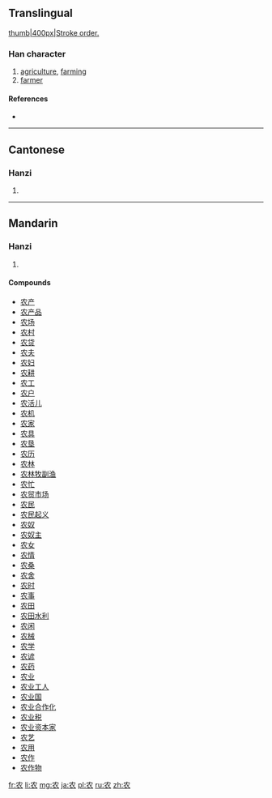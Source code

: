 {{also|農}}
==Translingual==
[[image:农-bw.png|thumb|400px|Stroke order.]]
===Han character===
{{Han char|rn=14|rad=冖|as=04|sn=6|four=|canj=中月女 (LBV)|ids=⿻[[冖]][[𧘇]]}}

# [[agriculture]], [[farming]]
# [[farmer]]

====References====
* {{Han ref|kx=0130.191|hdz=10303.110|uh=519C|ud=20892}}

----

==Cantonese==

===Hanzi===
{{yue-hanzi|jyut=|y=nung4|tra=農}}

# {{defn|lang=yue|sort=冖04}}

----

==Mandarin==

===Hanzi===
{{cmn-hanzi|tra=農|pin=[[nóng]] ([[nong2]])|wg=nung<sup>2</sup>}}

# {{defn|lang=cmn|sort=冖04}}

====Compounds====
* [[农产]]
* [[农产品]]
* [[农场]]
* [[农村]]
* [[农贷]]
* [[农夫]]
* [[农妇]]
* [[农耕]]
* [[农工]]
* [[农户]]
* [[农活儿]]
* [[农机]]
* [[农家]]
* [[农具]]
* [[农垦]]
* [[农历]]
* [[农林]]
* [[农林牧副渔]]
* [[农忙]]
* [[农贸市场]]
* [[农民]]
* [[农民起义]]
* [[农奴]]
* [[农奴主]]
* [[农女]]
* [[农情]]
* [[农桑]]
* [[农舍]]
* [[农时]]
* [[农事]]
* [[农田]]
* [[农田水利]]
* [[农闲]]
* [[农械]]
* [[农学]]
* [[农谚]]
* [[农药]]
* [[农业]]
* [[农业工人]]
* [[农业国]]
* [[农业合作化]]
* [[农业税]]
* [[农业资本家]]
* [[农艺]]
* [[农用]]
* [[农作]]
* [[农作物]]

[[fr:农]]
[[li:农]]
[[mg:农]]
[[ja:农]]
[[pl:农]]
[[ru:农]]
[[zh:农]]